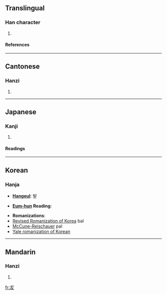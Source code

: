 ==Translingual==
===Han character===
{{Han char|rn=94|rad=犬|as=01|sn=4|four=4304<sub>0</sub>|canj=戈大水 (IKE), 戈大大 (IKK)}}
# {{defn|Han|sort=犬01}}
====References====
{{Han ref|kx=0706.010|dkj=20236|dj=1118.160|hdz=21331.020|uh=72AE|ud=29358|bh=C9A5|bd=51621}}
----
==Cantonese==
===Hanzi===
{{yue-hanzi|jyut=|y=bat6}}
# {{defn|Cantonese}}
----
==Japanese==
===Kanji===
{{ja-kanji|grade=|rs=犬01}}
# {{defn|Japanese}} 
====Readings====
{{ja-readings|on=[[はつ]] (hatsu), [[ばち]] (bachi)|kun=}}
----
==Korean==
===Hanja===

* '''[[Hangeul]]''': 발  

* '''[[Eum-hun]] Reading''': 

* '''Romanizations''':
* [[Revised Romanization of Korea]] bal
* [[McCune-Reischauer]] pal
* [[Yale romanization of Korean]]
----
==Mandarin==
===Hanzi===
{{cmn-hanzi|pin=[[bá]] (ba2)|wg=pa<sup>2</sup>}}
# {{defn|Mandarin}}

[[fr:犮]]